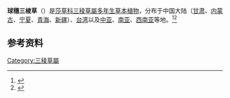 {{NoteTA
|zh-hans:球穗三棱草;zh-hk:球穗三稜草;zh-tw:多穗藨草;
|zh-hans:三棱草属;zh-hk:三稜草屬;zh-tw:塊莖藨草屬;
|zh-hans:三棱;zh-hant:三稜;
}}
{{Infraspeciesbox
| genus = Bolboschoenus
| species = maritimus
| subspecies = affinis
| authority = (Roth) T.Koyama
| synonyms = *''Bolboschoenus affinis'' <small>(Roth) Drobow</small>
*''Scirpus strobilinus'' <small>Roxb.</small>
}}

'''球穗三棱草'''（{{sn|''Bolboschoenus maritimus'' subsp. ''affinis''}}）是[[莎草科|莎草科]][[三稜草屬|三稜草屬]][[多年生草本植物|多年生草本植物]]，分布于中国大陆（[[甘肃|甘肃]]、[[内蒙古|内蒙古]]、[[宁夏|宁夏]]、[[青海|青海]]、[[新疆|新疆]]）、[[台湾|台湾]]以及[[中亚|中亚]]、[[南亚|南亚]]、[[西南亚|西南亚]]等地。<ref>{{Cite web|title=''Bolboschoenus affinis''|url=http://efloras.org/florataxon.aspx?flora_id=2&taxon_id=242101032|accessdate=2020-09-22|author=|date=|format=|work=Flora of China|publisher=efloras.org|language=|archive-date=2015-09-14|archive-url=https://web.archive.org/web/20150914205306/http://www.efloras.org/florataxon.aspx?flora_id=2&taxon_id=242101032|dead-url=no}}</ref><ref>{{Cite web|title=''Bolboschoenus maritimus'' subsp. ''affinis'' (Roth) T.Koyama|url=http://powo.science.kew.org/taxon/urn:lsid:ipni.org:names:879463-1|accessdate=2020-09-22|author=|date=|format=|work=Plants of the World Online|publisher=Kew Science|language=en}}</ref>

== 参考资料 ==
<references />
{{Taxonbar|from=Q28808203}}

[[Category:三稜草屬|Category:三稜草屬]]